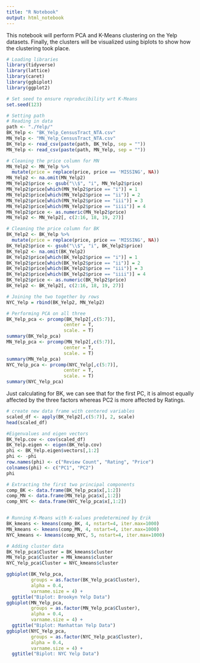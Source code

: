 ```yaml
---
title: "R Notebook"
output: html_notebook
---
```


This notebook will perform PCA and K-Means clustering on the Yelp datasets. Finally, the clusters will be visualized using biplots to show how the clustering took place. 

```r
# Loading libraries
library(tidyverse)
library(lattice)
library(caret)
library(ggbiplot)
library(ggplot2)

# Set seed to ensure reproducibility wrt K-Means
set.seed(123)
```

```r
# Setting path 
# Reading in data
path <- "./Yelp/"
BK_Yelp <- "BK_Yelp_CensusTract_NTA.csv"
MN_Yelp <- "MN_Yelp_CensusTract_NTA.csv"
BK_Yelp <- read_csv(paste(path, BK_Yelp, sep = ""))
MN_Yelp <- read_csv(paste(path, MN_Yelp, sep = ""))
```

```r
# Cleaning the price column for MN
MN_Yelp2 <- MN_Yelp %>% 
  mutate(price = replace(price, price == 'MISSING', NA))
MN_Yelp2 <- na.omit(MN_Yelp2)
MN_Yelp2$price <- gsub("\\$", "i", MN_Yelp2$price)
MN_Yelp2$price[which(MN_Yelp2$price == "i")] = 1
MN_Yelp2$price[which(MN_Yelp2$price == "ii")] = 2
MN_Yelp2$price[which(MN_Yelp2$price == "iii")] = 3
MN_Yelp2$price[which(MN_Yelp2$price == "iiii")] = 4
MN_Yelp2$price <- as.numeric(MN_Yelp2$price)
MN_Yelp2 <- MN_Yelp2[, c(2:16, 18, 19, 27)]
```

```r
# Cleaning the price column for BK
BK_Yelp2 <- BK_Yelp %>% 
  mutate(price = replace(price, price == 'MISSING', NA))
BK_Yelp2$price <- gsub("\\$", "i", BK_Yelp2$price)
BK_Yelp2 <- na.omit(BK_Yelp2)
BK_Yelp2$price[which(BK_Yelp2$price == "i")] = 1
BK_Yelp2$price[which(BK_Yelp2$price == "ii")] = 2
BK_Yelp2$price[which(BK_Yelp2$price == "iii")] = 3
BK_Yelp2$price[which(BK_Yelp2$price == "iiii")] = 4
BK_Yelp2$price <- as.numeric(BK_Yelp2$price)
BK_Yelp2 <- BK_Yelp2[, c(2:16, 18, 19, 27)]
```

```r
# Joining the two together by rows
NYC_Yelp = rbind(BK_Yelp2, MN_Yelp2)
```


```r
# Performing PCA on all three
BK_Yelp_pca <- prcomp(BK_Yelp2[,c(5:7)], 
                     center = T,
                     scale. = T)
summary(BK_Yelp_pca)
MN_Yelp_pca <- prcomp(MN_Yelp2[,c(5:7)], 
                     center = T,
                     scale. = T)
summary(MN_Yelp_pca)
NYC_Yelp_pca <- prcomp(NYC_Yelp[,c(5:7)], 
                     center = T,
                     scale. = T)
summary(NYC_Yelp_pca)
```

Just calculating for BK, we can see that for the first PC, it is almost equally affected by the three factors whereas PC2 is more affected by Ratings.
```r
# create new data frame with centered variables
scaled_df <- apply(BK_Yelp2[,c(5:7)], 2, scale)
head(scaled_df)

#Eigenvalues and eigen vectors
BK_Yelp.cov <- cov(scaled_df)
BK_Yelp.eigen <- eigen(BK_Yelp.cov)
phi <- BK_Yelp.eigen$vectors[,1:2]
phi <- -phi
row.names(phi) <- c("Review Count", "Rating", "Price")
colnames(phi) <- c("PC1", "PC2")
phi
```


```r
# Extracting the first two principal components
comp_BK <- data.frame(BK_Yelp_pca$x[,1:2])
comp_MN <- data.frame(MN_Yelp_pca$x[,1:2])
comp_NYC <- data.frame(NYC_Yelp_pca$x[,1:2])


# Running K-Means with K-values predetermined by Erik
BK_kmeans <- kmeans(comp_BK, 4, nstart=4, iter.max=1000)
MN_kmeans <- kmeans(comp_MN, 4, nstart=4, iter.max=1000)
NYC_kmeans <- kmeans(comp_NYC, 5, nstart=4, iter.max=1000)

# Adding cluster data
BK_Yelp_pca$Cluster = BK_kmeans$cluster
MN_Yelp_pca$Cluster = MN_kmeans$cluster
NYC_Yelp_pca$Cluster = NYC_kmeans$cluster
```


```r
ggbiplot(BK_Yelp_pca,
         groups = as.factor(BK_Yelp_pca$Cluster),
         alpha = 0.4,
         varname.size = 4) + 
  ggtitle("Biplot: Brookyn Yelp Data")
ggbiplot(MN_Yelp_pca,
         groups = as.factor(MN_Yelp_pca$Cluster),
         alpha = 0.4,
         varname.size = 4) + 
  ggtitle("Biplot: Manhattan Yelp Data")
ggbiplot(NYC_Yelp_pca,
         groups = as.factor(NYC_Yelp_pca$Cluster),
         alpha = 0.4,
         varname.size = 4) + 
  ggtitle("Biplot: NYC Yelp Data")
```
